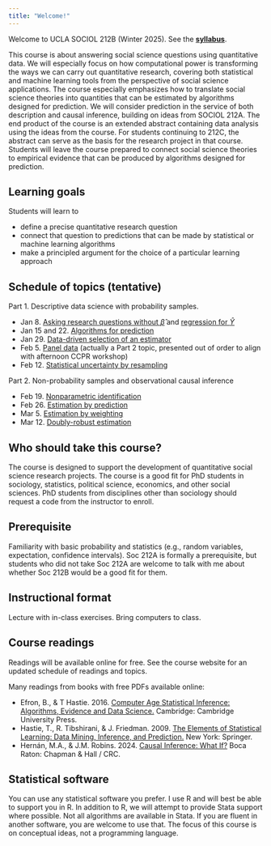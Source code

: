 ```yaml
---
title: "Welcome!"
---
```


Welcome to UCLA SOCIOL 212B (Winter 2025). See the [**syllabus**](assets/syllabus.pdf).

This course is about answering social science questions using quantitative data. We will especially focus on how computational power is transforming the ways we can carry out quantitative research, covering both statistical and machine learning tools from the perspective of social science applications. The course especially emphasizes how to translate social science theories into quantities that can be estimated by algorithms designed for prediction. We will consider prediction in the service of both description and causal inference, building on ideas from SOCIOL 212A. The end product of the course is an extended abstract containing data analysis using the ideas from the course. For students continuing to 212C, the abstract can serve as the basis for the research project in that course. Students will leave the course prepared to connect social science theories to empirical evidence that can be produced by algorithms designed for prediction.

## Learning goals

Students will learn to

* define a precise quantitative research question
* connect that question to predictions that can be made by statistical or machine learning algorithms
* make a principled argument for the choice of a particular learning approach

## Schedule of topics (tentative)

Part 1. Descriptive data science with probability samples.

* Jan 8. [Asking research questions without $\hat\beta$](asking_a_research_question.qmd) and [regression for $\hat{Y}$](yhat_regression.qmd)
* Jan 15 and 22. [Algorithms for prediction](algorithms_for_prediction.qmd)
* Jan 29. [Data-driven selection of an estimator](data_driven_selection.qmd)
* Feb 5. [Panel data](panel_data.qmd) (actually a Part 2 topic, presented out of order to align with afternoon CCPR workshop)
* Feb 12. [Statistical uncertainty by resampling](resampling.qmd)

Part 2. Non-probability samples and observational causal inference
 
* Feb 19. [Nonparametric identification](nonparametric_identification.qmd)
* Feb 26. [Estimation by prediction](prediction_for_inference.qmd)
* Mar 5. [Estimation by weighting](weighting_for_inference.qmd)
* Mar 12. [Doubly-robust estimation](doubly_robust.qmd)

## Who should take this course?

The course is designed to support the development of quantitative social science research projects. The course is a good fit for PhD students in sociology, statistics, political science, economics, and other social sciences. PhD students from disciplines other than sociology should request a code from the instructor to enroll.

## Prerequisite

Familiarity with basic probability and statistics (e.g., random variables, expectation, confidence intervals). Soc 212A is formally a prerequisite, but students who did not take Soc 212A are welcome to talk with me about whether Soc 212B would be a good fit for them.

## Instructional format

Lecture with in-class exercises. Bring computers to class.

## Course readings

Readings will be available online for free. See the course website for an updated schedule of readings and topics.

Many readings from books with free PDFs available online:

* Efron, B., \& T Hastie. 2016. [Computer Age Statistical Inference: Algorithms, Evidence and Data Science.](https://hastie.su.domains/CASI/order.html) Cambridge: Cambridge University Press.
* Hastie, T., R. Tibshirani, \& J. Friedman. 2009. [The Elements of Statistical Learning: Data Mining, Inference, and Prediction.](https://hastie.su.domains/ElemStatLearn/) New York: Springer.
* Hernán, M.A., \& J.M. Robins. 2024. [Causal Inference: What If?](https://www.hsph.harvard.edu/miguel-hernan/causal-inference-book/) Boca Raton: Chapman \& Hall / CRC.


## Statistical software

You can use any statistical software you prefer. I use R and will best be able to support you in R. In addition to R, we will attempt to provide Stata support where possible. Not all algorithms are available in Stata. If you are fluent in another software, you are welcome to use that. The focus of this course is on conceptual ideas, not a programming language.